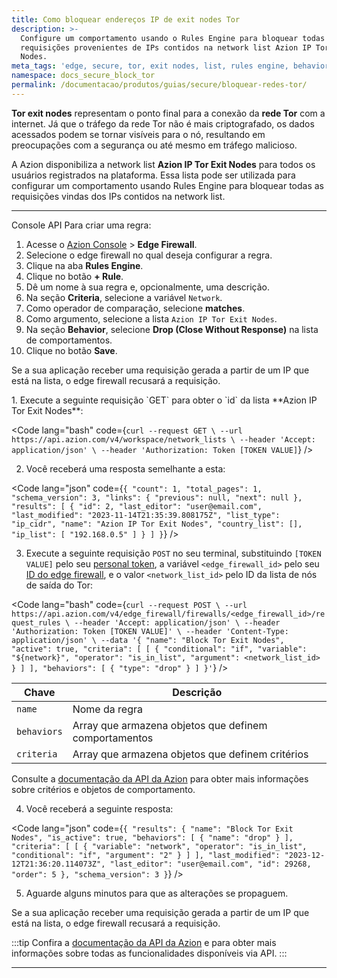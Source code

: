```yaml
---
title: Como bloquear endereços IP de exit nodes Tor
description: >-
  Configure um comportamento usando o Rules Engine para bloquear todas as
  requisições provenientes de IPs contidos na network list Azion IP Tor Exit
  Nodes.
meta_tags: 'edge, secure, tor, exit nodes, list, rules engine, behavior'
namespace: docs_secure_block_tor
permalink: /documentacao/produtos/guias/secure/bloquear-redes-tor/
---
```



**Tor exit nodes** representam o ponto final para a conexão da **rede Tor** com a internet. Já que o tráfego da rede Tor não é mais criptografado, os dados acessados podem se tornar visíveis para o nó, resultando em preocupações com a segurança ou até mesmo em tráfego malicioso.

A Azion disponibiliza a network list **Azion IP Tor Exit Nodes** para todos os usuários registrados na plataforma. Essa lista pode ser utilizada para configurar um comportamento usando Rules Engine para bloquear todas as requisições vindas dos IPs contidos na network list.

<LinkButton link="/pt-br/documentacao/produtos/secure/edge-firewall/network-layer-protection/network-lists/" label="saiba mais sobre Network Lists" severity="secondary" />

---

<Tabs client:visible>
    <Fragment slot="tab.console">Console</Fragment>
    <Fragment slot="tab.api">API</Fragment>

<Fragment slot="panel.console">
Para criar uma regra:

1. Acesse o [Azion Console](/pt-br/documentacao/produtos/guias/como-acessar-o-azion-console/) > **Edge Firewall**.
2. Selecione o edge firewall no qual deseja configurar a regra.
3. Clique na aba **Rules Engine**.
4. Clique no botão **+ Rule**.
5. Dê um nome à sua regra e, opcionalmente, uma descrição.
6. Na seção **Criteria**, selecione a variável `Network`.
7. Como operador de comparação, selecione **matches**.
8. Como argumento, selecione a lista `Azion IP Tor Exit Nodes`.
9. Na seção **Behavior**, selecione **Drop (Close Without Response)** na lista de comportamentos.
10. Clique no botão **Save**.

Se a sua aplicação receber uma requisição gerada a partir de um IP que está na lista, o edge firewall recusará a requisição.
</Fragment>

<Fragment slot="panel.api">
1. Execute a seguinte requisição `GET` para obter o `id` da lista **Azion IP Tor Exit Nodes**:

<Code lang="bash" code={`
curl --request GET \
  --url https://api.azion.com/v4/workspace/network_lists \
  --header 'Accept: application/json' \
  --header 'Authorization: Token [TOKEN VALUE]
`} />

2. Você receberá uma resposta semelhante a esta:

<Code lang="json" code={`
{
  "count": 1,
  "total_pages": 1,
  "schema_version": 3,
  "links": {
    "previous": null,
    "next": null
  },
  "results": [
    {
      "id": 2,
      "last_editor": "user@email.com",
      "last_modified": "2023-11-14T21:35:39.808175Z",
      "list_type": "ip_cidr",
      "name": "Azion IP Tor Exit Nodes",
      "country_list": [],
      "ip_list": [
        "192.168.0.5"
      ]
    }
  ]
}
`} />


3. Execute a seguinte requisição `POST` no seu terminal, substituindo `[TOKEN VALUE]` pelo seu [personal token](/pt-br/documentacao/produtos/guias/personal-tokens/), a variável `<edge_firewall_id>` pelo seu [ID do edge firewall](https://api.azion.com/#015cb4a3-8fa2-4625-9792-2cc271e184eb), e o valor `<network_list_id>` pelo ID da lista de nós de saída do Tor:

<Code lang="bash" code={`
curl --request POST \
  --url https://api.azion.com/v4/edge_firewall/firewalls/<edge_firewall_id>/request_rules \
  --header 'Accept: application/json' \
  --header 'Authorization: Token [TOKEN VALUE]' \
  --header 'Content-Type: application/json' \
  --data '{
    "name": "Block Tor Exit Nodes",
    "active": true,
    "criteria": [
      [
        {
          "conditional": "if",
          "variable": "${network}",
          "operator": "is_in_list",
          "argument": <network_list_id>
        }
      ]
    ],
    "behaviors": [
      { "type": "drop" }
    ]
  }'
`} />

| Chave | Descrição |
| --- | --- |
| `name` | Nome da regra |
| `behaviors` | Array que armazena objetos que definem comportamentos |
| `criteria` | Array que armazena objetos que definem critérios |

Consulte a [documentação da API da Azion](https://api.azion.com/#ae9cdca8-3949-4b25-b1e6-2e071cd193fc) para obter mais informações sobre critérios e objetos de comportamento.

4. Você receberá a seguinte resposta:

<Code lang="json" code={`
{
  "results": {
    "name": "Block Tor Exit Nodes",
    "is_active": true,
    "behaviors": [
      {
        "name": "drop"
      }
    ],
    "criteria": [
      [
        {
          "variable": "network",
          "operator": "is_in_list",
          "conditional": "if",
          "argument": "2"
        }
      ]
    ],
    "last_modified": "2023-12-12T21:36:20.114073Z",
    "last_editor": "user@email.com",
    "id": 29268,
    "order": 5
  },
  "schema_version": 3
}
`} />

5. Aguarde alguns minutos para que as alterações se propaguem.

Se a sua aplicação receber uma requisição gerada a partir de um IP que está na lista, o edge firewall recusará a requisição.

:::tip
Confira a [documentação da API da Azion](https://api.azion.com/) e para obter mais informações sobre todas as funcionalidades disponíveis via API.
:::
</Fragment>

</Tabs>

---

